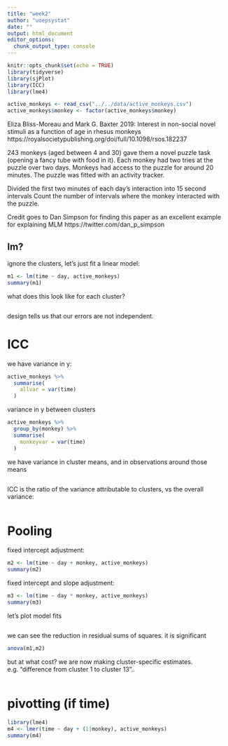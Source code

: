 ---
title: "week2"
author: "uoepsystat"
date: ""
output: html_document
editor_options: 
  chunk_output_type: console
---

```{r setup, include=FALSE}
knitr::opts_chunk$set(echo = TRUE)
library(tidyverse)
library(sjPlot)
library(ICC)
library(lme4)

active_monkeys <- read_csv("../../data/active_monkeys.csv")
active_monkeys$monkey <- factor(active_monkeys$monkey)
```

Eliza Bliss-Moreau and Mark G. Baxter 2019: 
Interest in non-social novel stimuli as a function of age in rhesus monkeys 
https://royalsocietypublishing.org/doi/full/10.1098/rsos.182237  

243 monkeys (aged between 4 and 30)
gave them a novel puzzle task (opening a fancy tube with food in it).
Each monkey had two tries at the puzzle over two days. 
Monkeys had access to the puzzle for around 20 minutes.
The puzzle was fitted with an activity tracker.

Divided the first two minutes of each day's interaction into 15 second intervals
Count the number of intervals where the monkey interacted with the puzzle. 

Credit goes to Dan Simpson for finding this paper as an excellent example for explaining MLM https://twitter.com/dan_p_simpson 


## lm?

ignore the clusters, let's just fit a linear model:
```{r}
m1 <- lm(time ~ day, active_monkeys)
summary(m1)
```

what does this look like for each cluster?
```{r}

```

design tells us that our errors are not independent. 



# ICC

we have variance in y:
```{r}
active_monkeys %>% 
  summarise(
    allvar = var(time)
  )
```

variance in y between clusters
```{r}
active_monkeys %>% 
  group_by(monkey) %>%
  summarise(
    monkeyvar = var(time)
  )
```

we have variance in cluster means, and in observations around those means
```{r}

```

ICC is the ratio of the variance attributable to clusters, vs the overall variance: 
```{r}

```

# Pooling

fixed intercept adjustment: 
```{r}
m2 <- lm(time ~ day + monkey, active_monkeys)
summary(m2)
```

fixed intercept and slope adjustment: 
```{r}
m3 <- lm(time ~ day * monkey, active_monkeys)
summary(m3)
```

let's plot model fits
```{r}

```


we can see the reduction in residual sums of squares. it is significant
```{r}
anova(m1,m2)
```

but at what cost? we are now making cluster-specific estimates. e.g. "difference from cluster 1 to cluster 13".. 
```{r}


```


# pivotting (if time)


```{r}
library(lme4)
m4 <- lmer(time ~ day + (1|monkey), active_monkeys)
summary(m4)
```



